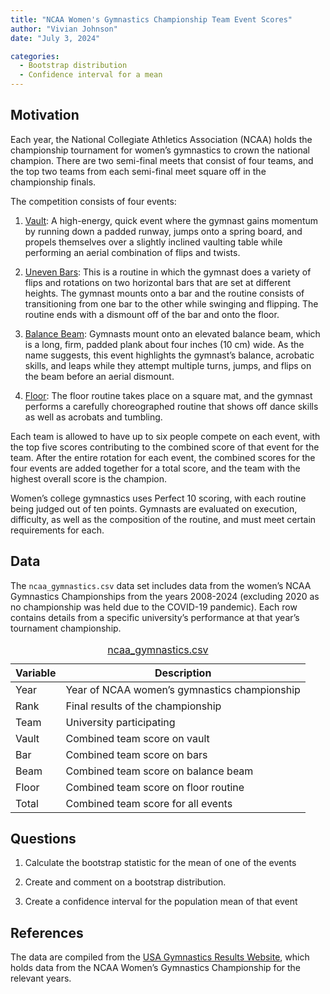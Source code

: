 ```yaml
---
title: "NCAA Women's Gymnastics Championship Team Event Scores"
author: "Vivian Johnson" 
date: "July 3, 2024" 

categories:
  - Bootstrap distribution
  - Confidence interval for a mean
---
```


## Motivation

Each year, the National Collegiate Athletics Association (NCAA) holds the championship tournament for women's gymnastics to crown the national champion. There are two semi-final meets that consist of four teams, and the top two teams from each semi-final meet square off in the championship finals. 

The competition consists of four events:

1. [Vault](https://www.youtube.com/watch?v=vmFMXk3WQow){target="_blank"}: A high-energy, quick event where the gymnast gains momentum by running down a padded runway, jumps onto a spring board, and propels themselves over a slightly inclined vaulting table while performing an aerial combination of flips and twists. 

2. [Uneven Bars](https://www.youtube.com/watch?v=j8N_xzlczQI){target="_blank"}: This is a routine in which the gymnast does a variety of flips and rotations on two horizontal bars that are set at different heights. The gymnast mounts onto a bar and the routine consists of transitioning from one bar to the other while swinging and flipping. The routine ends with a dismount off of the bar and onto the floor. 

3. [Balance Beam](https://www.youtube.com/watch?v=bzi565Ioo3o){target="_blank"}: Gymnasts mount onto an elevated balance beam, which is a long, firm, padded plank about four inches (10 cm) wide. As the name suggests, this event highlights the gymnast's balance, acrobatic skills, and leaps while they attempt multiple turns, jumps, and flips on the beam before an aerial dismount. 

4. [Floor](https://www.youtube.com/watch?v=_FBdDwpfH4I){target="_blank"}: The floor routine takes place on a square mat, and the gymnast performs a carefully choreographed routine that shows off dance skills as well as acrobats and tumbling. 

Each team is allowed to have up to six people compete on each event, with the top five scores contributing to the combined score of that event for the team. After the entire rotation for each event, the combined scores for the four events are added together for a total score, and the team with the highest overall score is the champion. 

Women's college gymnastics uses Perfect 10 scoring, with each routine being judged out of ten points. Gymnasts are evaluated on execution, difficulty, as well as the composition of the routine, and must meet certain requirements for each. 

## Data

The `ncaa_gymnastics.csv` data set includes data from the women's NCAA Gymnastics Championships from the years 2008-2024 (excluding 2020 as no championship was held due to the COVID-19 pandemic). Each row contains details from a specific university's performance at that year's tournament championship. 

| Variable      | Description                                     |
|---------------|-------------------------------------------------|
| Year          | Year of NCAA women's gymnastics championship    |
| Rank          | Final results of the championship               |
| Team          | University participating                        |
| Vault         | Combined team score on vault                    |
| Bar           | Combined team score on bars                     |
| Beam          | Combined team score on balance beam             |
| Floor         | Combined team score on floor routine            |
| Total         | Combined team score for all events              |


: [ncaa_gymnastics.csv](../data/ncaa_gymnastics.csv)



## Questions

1. Calculate the bootstrap statistic for the mean of one of the events

2. Create and comment on a bootstrap distribution. 

3. Create a confidence interval for the population mean of that event


## References

The data are compiled from the [USA Gymnastics Results Website](https://usagym.org/results/2024/){target="_blank"}, which holds data from the NCAA Women's Gymnastics Championship for the relevant years. 
